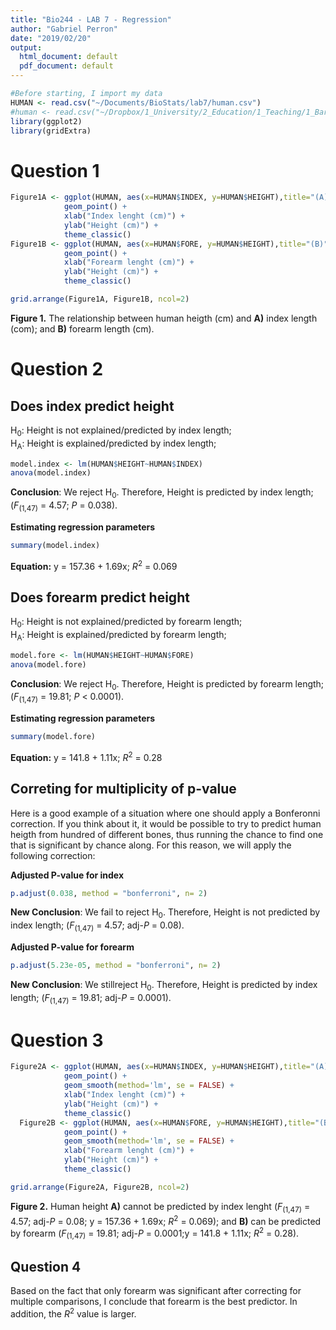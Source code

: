 ```yaml
---
title: "Bio244 - LAB 7 - Regression"
author: "Gabriel Perron"
date: "2019/02/20"
output:
  html_document: default
  pdf_document: default
---
```


```r
#Before starting, I import my data
HUMAN <- read.csv("~/Documents/BioStats/lab7/human.csv")
#human <- read.csv("~/Dropbox/1_University/2_Education/1_Teaching/1_Bard/1_Courses/2_Biostats/0_Data_set/human.csv")
library(ggplot2)
library(gridExtra)

```


# Question 1
```r
Figure1A <- ggplot(HUMAN, aes(x=HUMAN$INDEX, y=HUMAN$HEIGHT),title="(A)") +
            geom_point() +
            xlab("Index lenght (cm)") +
            ylab("Height (cm)") +
            theme_classic() 
Figure1B <- ggplot(HUMAN, aes(x=HUMAN$FORE, y=HUMAN$HEIGHT),title="(B)") +
            geom_point() +
            xlab("Forearm lenght (cm)") +
            ylab("Height (cm)") +
            theme_classic()

grid.arrange(Figure1A, Figure1B, ncol=2)
```
  
  **Figure 1.** The relationship between human heigth (cm) and **A)** index length (com); and **B)** forearm length (cm).


# Question 2
## Does index predict height
H~0~: Height is not explained/predicted by index length;  
H~A~: Height is  explained/predicted by index length;    
```r
model.index <- lm(HUMAN$HEIGHT~HUMAN$INDEX)
anova(model.index)
```
**Conclusion**: We reject H~0~. Therefore, Height is predicted by index length; (*F*~(1,47)~ = 4.57; *P* = 0.038).  

**Estimating regression parameters**
```r
summary(model.index)
```
  **Equation:** y = 157.36 + 1.69x; *R*^2^ = 0.069

## Does forearm predict height
H~0~: Height is not explained/predicted by forearm length;    
H~A~: Height is  explained/predicted by forearm length;    
```r
model.fore <- lm(HUMAN$HEIGHT~HUMAN$FORE)
anova(model.fore)
```
**Conclusion**: We reject H~0~. Therefore, Height is predicted by forearm length; (*F*~(1,47)~ = 19.81; *P* < 0.0001).  

**Estimating regression parameters**
```r
summary(model.fore)
```
**Equation:** y = 141.8 + 1.11x; *R*^2^ = 0.28

## Correting for multiplicity of p-value
Here is a good example of a situation where one should apply a Bonferonni correction. If you think about it, it would be possible to try to predict human heigth from hundred of different bones, thus running the chance to find one that is significant by chance along. For this reason, we will apply the following correction:

**Adjusted P-value for index**
```r
p.adjust(0.038, method = "bonferroni", n= 2)
```
**New Conclusion**: We fail to reject H~0~. Therefore, Height is not predicted by index length; (*F*~(1,47)~ = 4.57; adj-*P* = 0.08).  

**Adjusted P-value for forearm**
```r
p.adjust(5.23e-05, method = "bonferroni", n= 2)
```
**New Conclusion**: We stillreject H~0~. Therefore, Height is  predicted by index length; (*F*~(1,47)~ = 19.81; adj-*P* = 0.0001).  

# Question 3
```r
Figure2A <- ggplot(HUMAN, aes(x=HUMAN$INDEX, y=HUMAN$HEIGHT),title="(A)") +
            geom_point() +
            geom_smooth(method='lm', se = FALSE) +
            xlab("Index lenght (cm)") +
            ylab("Height (cm)") +
            theme_classic() 
  Figure2B <- ggplot(HUMAN, aes(x=HUMAN$FORE, y=HUMAN$HEIGHT),title="(B)") +
            geom_point() +
            geom_smooth(method='lm', se = FALSE) +
            xlab("Forearm lenght (cm)") +
            ylab("Height (cm)") +
            theme_classic()

grid.arrange(Figure2A, Figure2B, ncol=2)
```

  **Figure 2.** Human height **A)** cannot be predicted by index lenght (*F*~(1,47)~ = 4.57; adj-*P* = 0.08; y = 157.36 + 1.69x; *R*^2^ = 0.069); and **B)** can be predicted by forearm (*F*~(1,47)~ = 19.81; adj-*P* = 0.0001;y = 141.8 + 1.11x; *R*^2^ = 0.28).


## Question 4
Based on the fact that only forearm was significant after correcting for multiple comparisons, I conclude that forearm is the best predictor. In addition, the *R*^2^ value is larger.






